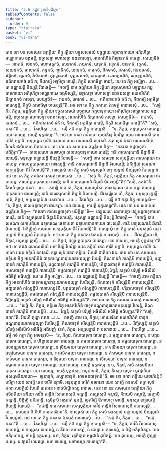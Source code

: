 ```yaml
---
title: "5.6 កដ្ឋបាទុកាទិបដិក្ខេប"
tableOfContents: false
sidebar:
  order: 9
type: "tipitaka"
basket: "vi"
book: "vi-maha"
---
```



<DynamicBreadcrumb />

<Division number="250" book="vi-maha">

<Paragraph number="1157" book="vi-maha">
តេន ខោ បន សមយេន ឆព្ពគ្គិយា ភិក្ខូ រត្តិយា បច្ចូសសមយំ បច្ចុដ្ឋាយ កដ្ឋបាទុកាយោ អភិរុហិត្វា អជ្ឈោកាសេ ចង្កមន្តិ, ឧច្ចាសទ្ទា មហាសទ្ទា ខដខដសទ្ទា, អនេកវិហិតំ តិរច្ឆានកថំ កថេន្តា, សេយ្យថិទំ—  រាជកថំ, ចោរកថំ, មហាមត្តកថំ, សេនាកថំ, ភយកថំ, យុទ្ធកថំ, អន្នកថំ, បានកថំ, វត្ថកថំ, សយនកថំ, មាលាកថំ, គន្ធកថំ, ញាតិកថំ, យានកថំ, គាមកថំ, និគមកថំ, នគរកថំ, ជនបទកថំ, ឥត្ថិកថំ, សូរកថំ, វិសិខាកថំ, កុម្ភដ្ឋានកថំ, បុព្ពបេតកថំ, នានត្តកថំ, លោកក្ខាយិកំ, សមុទ្ទក្ខាយិកំ, ឥតិភវាភវកថំ ឥតិ វា; កីដកម្បិ អក្កមិត្វា មារេន្តិ, ភិក្ខូបិ សមាធិម្ហា ចាវេន្តិ. យេ តេ ភិក្ខូ អប្បិច្ឆា …បេ…  តេ ឧជ្ឈាយន្តិ ខិយ្យន្តិ វិបាចេន្តិ—  “កថញ្ហិ នាម ឆព្ពគ្គិយា ភិក្ខូ រត្តិយា បច្ចូសសមយំ បច្ចុដ្ឋាយ កដ្ឋបាទុកាយោ អភិរុហិត្វា អជ្ឈោកាសេ ចង្កមិស្សន្តិ, ឧច្ចាសទ្ទា មហាសទ្ទា ខដខដសទ្ទា អនេកវិហិតំ តិរច្ឆានកថំ កថេន្តា, សេយ្យថិទំ—  រាជកថំ, ចោរកថំ …បេ…  ឥតិភវាភវកថំ ឥតិ វា, កីដកម្បិ អក្កមិត្វា មារេស្សន្តិ, ភិក្ខូបិ សមាធិម្ហា ចាវេស្សន្តី”តិ. អថ ខោ តេ ភិក្ខូ ភគវតោ ឯតមត្ថំ អារោចេសុំ …បេ…  “សច្ចំ កិរ, ភិក្ខវេ, ឆព្ពគ្គិយា ភិក្ខូ រត្តិយា បច្ចូសសមយំ បច្ចុដ្ឋាយ កដ្ឋបាទុកាយោ អភិរុហិត្វា អជ្ឈោកាសេ ចង្កមន្តិ, ឧច្ចាសទ្ទា មហាសទ្ទា ខដខដសទ្ទា, អនេកវិហិតំ តិរច្ឆានកថំ កថេន្តា, សេយ្យថិទំ—  រាជកថំ, ចោរកថំ …បេ…  ឥតិភវាភវកថំ ឥតិ វា, កីដកម្បិ អក្កមិត្វា មារេន្តិ, ភិក្ខូបិ សមាធិម្ហា ចាវេន្តី”តិ? “សច្ចំ, ភគវា”តិ …បេ…  វិគរហិត្វា …បេ…  ធម្មឹ កថំ កត្វា ភិក្ខូ អាមន្តេសិ—  “ន, ភិក្ខវេ, កដ្ឋបាទុកា ធារេតព្ពា. យោ ធារេយ្យ, អាបត្តិ ទុក្កដស្សា”តិ.
</Paragraph>

<Paragraph number="1158" book="vi-maha">
អថ ខោ ភគវា រាជគហេ យថាភិរន្តំ វិហរិត្វា យេន ពារាណសី តេន ចារិកំ បក្កាមិ. អនុបុព្ពេន ចារិកំ ចរមានោ យេន ពារាណសី តទវសរិ. តត្រ សុទំ ភគវា ពារាណសិយំ វិហរតិ ឥសិបតនេ មិគទាយេ. តេន ខោ បន សមយេន ឆព្ពគ្គិយា ភិក្ខូ—  “ភគវតា កដ្ឋបាទុកា បដិក្ខិត្តា”តិ—  តាលតរុណេ ឆេទាបេត្វា តាលបត្តបាទុកាយោ ធារេន្តិ; តានិ តាលតរុណានិ ឆិន្នានិ មិលាយន្តិ. មនុស្សា ឧជ្ឈាយន្តិ ខិយ្យន្តិ វិបាចេន្តិ—  “កថញ្ហិ នាម សមណា សក្យបុត្តិយា តាលតរុណេ ឆេទាបេត្វា តាលបត្តបាទុកាយោ ធារេស្សន្តិ; តានិ តាលតរុណានិ ឆិន្នានិ មិលាយន្តិ; ឯកិន្ទ្រិយំ សមណា សក្យបុត្តិយា ជីវំ វិហេឋេន្តី”តិ.
</Paragraph>

<Paragraph number="1159" book="vi-maha">
អស្សោសុំ ខោ ភិក្ខូ តេសំ មនុស្សានំ ឧជ្ឈាយន្តានំ ខិយ្យន្តានំ វិបាចេន្តានំ. អថ ខោ តេ ភិក្ខូ ភគវតោ ឯតមត្ថំ អារោចេសុំ …បេ…  “សច្ចំ កិរ, ភិក្ខវេ, ឆព្ពគ្គិយា ភិក្ខូ តាលតរុណេ ឆេទាបេត្វា តាលបត្តបាទុកាយោ ធារេន្តិ; តានិ តាលតរុណានិ ឆិន្នានិ មិលាយន្តី”តិ? “សច្ចំ, ភគវា”តិ. វិគរហិ ពុទ្ធោ ភគវា …បេ…  កថញ្ហិ នាម តេ, ភិក្ខវេ, មោឃបុរិសា តាលតរុណេ ឆេទាបេត្វា តាលបត្តបាទុកាយោ ធារេស្សន្តិ; តានិ តាលតរុណានិ ឆិន្នានិ មិលាយន្តិ. ជីវសញ្ញិនោ ហិ, ភិក្ខវេ, មនុស្សា រុក្ខស្មឹ. នេតំ, ភិក្ខវេ, អប្បសន្នានំ វា បសាទាយ …បេ…  វិគរហិត្វា …បេ…  ធម្មឹ កថំ កត្វា ភិក្ខូ អាមន្តេសិ—  “ន, ភិក្ខវេ, តាលបត្តបាទុកា ធារេតព្ពា. យោ ធារេយ្យ, អាបត្តិ ទុក្កដស្សា”តិ.
</Paragraph>

<Paragraph number="1160" book="vi-maha">
តេន ខោ បន សមយេន ឆព្ពគ្គិយា ភិក្ខូ—  “ភគវតា តាលបត្តបាទុកា បដិក្ខិត្តា”តិ—  វេឡុតរុណេ ឆេទាបេត្វា វេឡុបត្តបាទុកាយោ ធារេន្តិ. តានិ វេឡុតរុណានិ ឆិន្នានិ មិលាយន្តិ. មនុស្សា ឧជ្ឈាយន្តិ ខិយ្យន្តិ វិបាចេន្តិ—  “កថញ្ហិ នាម សមណា សក្យបុត្តិយា វេឡុតរុណេ ឆេទាបេត្វា វេឡុបត្តបាទុកាយោ ធារេស្សន្តិ. តានិ វេឡុតរុណានិ ឆិន្នានិ មិលាយន្តិ. ឯកិន្ទ្រិយំ សមណា សក្យបុត្តិយា ជីវំ វិហេឋេន្តី”តិ. អស្សោសុំ ខោ ភិក្ខូ តេសំ មនុស្សានំ ឧជ្ឈាយន្តានំ ខិយ្យន្តានំ វិបាចេន្តានំ. អថ ខោ តេ ភិក្ខូ ភគវតោ ឯតមត្ថំ អារោចេសុំ …បេ…  ជីវសញ្ញិនោ ហិ, ភិក្ខវេ, មនុស្សា រុក្ខស្មឹ …បេ…  ន, ភិក្ខវេ, វេឡុបត្តបាទុកា ធារេតព្ពា. យោ ធារេយ្យ, អាបត្តិ ទុក្កដស្សា”តិ.
</Paragraph>

</Division>
<Division number="251" book="vi-maha">

<Paragraph number="1161" book="vi-maha">
អថ ខោ ភគវា ពារាណសិយំ យថាភិរន្តំ វិហរិត្វា យេន ភទ្ទិយំ តេន ចារិកំ បក្កាមិ. អនុបុព្ពេន ចារិកំ ចរមានោ យេន ភទ្ទិយំ តទវសរិ. តត្រ សុទំ ភគវា ភទ្ទិយេ វិហរតិ ជាតិយា វនេ. តេន ខោ បន សមយេន ភទ្ទិយា ភិក្ខូ អនេកវិហិតំ បាទុកមណ្ឌនានុយោគមនុយុត្តា វិហរន្តិ, តិណបាទុកំ ករោន្តិបិ ការាបេន្តិបិ, មុញ្ជបាទុកំ ករោន្តិបិ ការាបេន្តិបិ, បព្ពជបាទុកំ ករោន្តិបិ ការាបេន្តិបិ, ហិន្តាលបាទុកំ ករោន្តិបិ ការាបេន្តិបិ, កមលបាទុកំ ករោន្តិបិ ការាបេន្តិបិ, កម្ពលបាទុកំ ករោន្តិបិ ការាបេន្តិបិ, រិញ្ចន្តិ ឧទ្ទេសំ បរិបុច្ឆំ អធិសីលំ អធិចិត្តំ អធិបញ្ញំ. យេ តេ ភិក្ខូ អប្បិច្ឆា …បេ…  តេ ឧជ្ឈាយន្តិ ខិយ្យន្តិ វិបាចេន្តិ—  “កថញ្ហិ នាម ភទ្ទិយា ភិក្ខូ អនេកវិហិតំ បាទុកមណ្ឌនានុយោគមនុយុត្តា វិហរិស្សន្តិ, តិណបាទុកំ ករិស្សន្តិបិ ការាបេស្សន្តិបិ, មុញ្ជបាទុកំ ករិស្សន្តិបិ ការាបេស្សន្តិបិ, បព្ពជបាទុកំ ករិស្សន្តិបិ ការាបេស្សន្តិបិ, ហិន្តាលបាទុកំ ករិស្សន្តិបិ ការាបេស្សន្តិបិ, កមលបាទុកំ ករិស្សន្តិបិ ការាបេស្សន្តិបិ, កម្ពលបាទុកំ ករិស្សន្តិបិ ការាបេស្សន្តិបិ, រិញ្ចិស្សន្តិ ឧទ្ទេសំ បរិបុច្ឆំ អធិសីលំ អធិចិត្តំ អធិបញ្ញន៑”តិ.
</Paragraph>

<Paragraph number="1162" book="vi-maha">
អថ ខោ តេ ភិក្ខូ ភគវតោ ឯតមត្ថំ អារោចេសុំ …បេ…  “សច្ចំ កិរ, ភិក្ខវេ, ភទ្ទិយា ភិក្ខូ អនេកវិហិតំ បាទុកមណ្ឌនានុយោគមនុយុត្តា វិហរន្តិ, តិណបាទុកំ ករោន្តិបិ ការាបេន្តិបិ …បេ…  រិញ្ចន្តិ ឧទ្ទេសំ បរិបុច្ឆំ អធិសីលំ អធិចិត្តំ អធិបញ្ញន៑”តិ? “សច្ចំ, ភគវា”តិ. វិគរហិ ពុទ្ធោ ភគវា …បេ…  កថញ្ហិ នាម តេ, ភិក្ខវេ, មោឃបុរិសា អនេកវិហិតំ បាទុកមណ្ឌនានុយោគមនុយុត្តា វិហរិស្សន្តិ, តិណបាទុកំ ករិស្សន្តិបិ ការាបេស្សន្តិបិ …បេ…  រិញ្ចិស្សន្តិ ឧទ្ទេសំ បរិបុច្ឆំ អធិសីលំ អធិចិត្តំ អធិបញ្ញំ. នេតំ, ភិក្ខវេ, អប្បសន្នានំ វា បសាទាយ …បេ…  វិគរហិត្វា …បេ…  ធម្មឹ កថំ កត្វា ភិក្ខូ អាមន្តេសិ—  “ន, ភិក្ខវេ, តិណបាទុកា ធារេតព្ពា, ន មុញ្ជបាទុកា ធារេតព្ពា, ន បព្ពជបាទុកា ធារេតព្ពា, ន ហិន្តាលបាទុកា ធារេតព្ពា, ន កមលបាទុកា ធារេតព្ពា, ន កម្ពលបាទុកា ធារេតព្ពា, ន សោវណ្ណមយា បាទុកា ធារេតព្ពា, ន រូបិយមយា បាទុកា ធារេតព្ពា, ន មណិមយា បាទុកា ធារេតព្ពា, ន វេឡុរិយមយា បាទុកា ធារេតព្ពា, ន ផលិកមយា បាទុកា ធារេតព្ពា, ន កំសមយា បាទុកា ធារេតព្ពា, ន កាចមយា បាទុកា ធារេតព្ពា, ន តិបុមយា បាទុកា ធារេតព្ពា, ន សីសមយា បាទុកា ធារេតព្ពា, ន តម្ពលោហមយា បាទុកា ធារេតព្ពា. យោ ធារេយ្យ, អាបត្តិ ទុក្កដស្ស. ន ច, ភិក្ខវេ, កាចិ សង្កមនិយា បាទុកា ធារេតព្ពា. យោ ធារេយ្យ, អាបត្តិ ទុក្កដស្ស. អនុជានាមិ, ភិក្ខវេ, តិស្សោ បាទុកា ធុវដ្ឋានិយា អសង្កមនិយាយោ—  វច្ចបាទុកំ, បស្សាវបាទុកំ, អាចមនបាទុកន៑”តិ.
</Paragraph>

</Division>
<Division number="252" book="vi-maha">

<Paragraph number="1163" book="vi-maha">
អថ ខោ ភគវា ភទ្ទិយេ យថាភិរន្តំ វិហរិត្វា យេន សាវត្ថិ តេន ចារិកំ បក្កាមិ. អនុបុព្ពេន ចារិកំ ចរមានោ យេន សាវត្ថិ តទវសរិ. តត្រ សុទំ ភគវា សាវត្ថិយំ វិហរតិ ជេតវនេ អនាថបិណ្ឌិកស្ស អារាមេ. តេន ខោ បន សមយេន ឆព្ពគ្គិយា ភិក្ខូ អចិរវតិយា នទិយា គាវីនំ តរន្តីនំ វិសាណេសុបិ គណ្ហន្តិ, កណ្ណេសុបិ គណ្ហន្តិ, គីវាយបិ គណ្ហន្តិ, ឆេប្បាបិ គណ្ហន្តិ, បិដ្ឋិម្បិ អភិរុហន្តិ, រត្តចិត្តាបិ អង្គជាតំ ឆុបន្តិ, វច្ឆតរិម្បិ ឱគាហេត្វា មារេន្តិ. មនុស្សា ឧជ្ឈាយន្តិ ខិយ្យន្តិ វិបាចេន្តិ—  “កថញ្ហិ នាម សមណា សក្យបុត្តិយា គាវីនំ តរន្តីនំ វិសាណេសុបិ គហេស្សន្តិ …បេ…  សេយ្យថាបិ គិហី កាមភោគិនោ”តិ.
</Paragraph>

<Paragraph number="1164" book="vi-maha">
អស្សោសុំ ខោ ភិក្ខូ តេសំ មនុស្សានំ ឧជ្ឈាយន្តានំ ខិយ្យន្តានំ វិបាចេន្តានំ. អថ ខោ តេ ភិក្ខូ ភគវតោ ឯតមត្ថំ អារោចេសុំ …បេ…  “សច្ចំ កិរ, ភិក្ខវេ …បេ…  “សច្ចំ, ភគវា”តិ …បេ…  វិគរហិត្វា …បេ…  ធម្មឹ កថំ កត្វា ភិក្ខូ អាមន្តេសិ—  “ន, ភិក្ខវេ, គាវីនំ វិសាណេសុ គហេតព្ពំ, ន កណ្ណេសុ គហេតព្ពំ, ន គីវាយ គហេតព្ពំ, ន ឆេប្បាយ គហេតព្ពំ, ន បិដ្ឋិ អភិរុហិតព្ពា. យោ អភិរុហេយ្យ, អាបត្តិ ទុក្កដស្ស. ន ច, ភិក្ខវេ, រត្តចិត្តេន អង្គជាតំ ឆុបិតព្ពំ. យោ ឆុបេយ្យ, អាបត្តិ ថុល្លច្ចយស្ស. ន វច្ឆតរី មារេតព្ពា. យោ មារេយ្យ, យថាធម្មោ ការេតព្ពោ”តិ.
</Paragraph>
</Division>